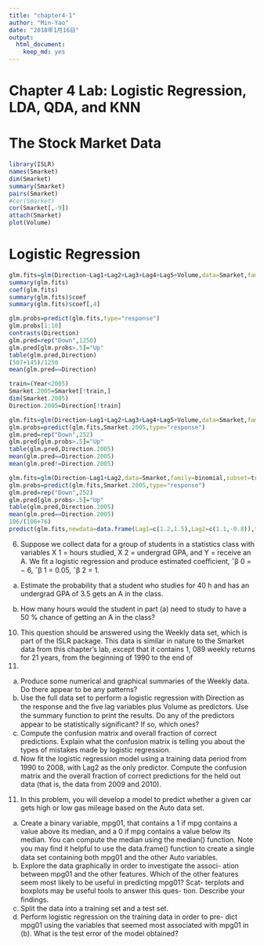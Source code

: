```yaml
---
title: "chapter4-1"
author: "Min-Yao"
date: "2018年1月16日"
output: 
  html_document: 
    keep_md: yes
---
```

# Chapter 4 Lab: Logistic Regression, LDA, QDA, and KNN

# The Stock Market Data

```r
library(ISLR)
names(Smarket)
dim(Smarket)
summary(Smarket)
pairs(Smarket)
#cor(Smarket)
cor(Smarket[,-9])
attach(Smarket)
plot(Volume)
```

# Logistic Regression

```r
glm.fits=glm(Direction~Lag1+Lag2+Lag3+Lag4+Lag5+Volume,data=Smarket,family=binomial)
summary(glm.fits)
coef(glm.fits)
summary(glm.fits)$coef
summary(glm.fits)$coef[,4]
```

```r
glm.probs=predict(glm.fits,type="response")
glm.probs[1:10]
contrasts(Direction)
glm.pred=rep("Down",1250)
glm.pred[glm.probs>.5]="Up"
table(glm.pred,Direction)
(507+145)/1250
mean(glm.pred==Direction)
```

```r
train=(Year<2005)
Smarket.2005=Smarket[!train,]
dim(Smarket.2005)
Direction.2005=Direction[!train]
```

```r
glm.fits=glm(Direction~Lag1+Lag2+Lag3+Lag4+Lag5+Volume,data=Smarket,family=binomial,subset=train)
glm.probs=predict(glm.fits,Smarket.2005,type="response")
glm.pred=rep("Down",252)
glm.pred[glm.probs>.5]="Up"
table(glm.pred,Direction.2005)
mean(glm.pred==Direction.2005)
mean(glm.pred!=Direction.2005)
```

```r
glm.fits=glm(Direction~Lag1+Lag2,data=Smarket,family=binomial,subset=train)
glm.probs=predict(glm.fits,Smarket.2005,type="response")
glm.pred=rep("Down",252)
glm.pred[glm.probs>.5]="Up"
table(glm.pred,Direction.2005)
mean(glm.pred==Direction.2005)
106/(106+76)
predict(glm.fits,newdata=data.frame(Lag1=c(1.2,1.5),Lag2=c(1.1,-0.8)),type="response")
```

6. Suppose we collect data for a group of students in a statistics class
with variables X 1 = hours studied, X 2 = undergrad GPA, and Y =
receive an A. We ﬁt a logistic regression and produce estimated
coeﬃcient, ˆβ 0 = − 6, ˆβ 1 = 0.05, ˆβ 2 = 1.

(a) Estimate the probability that a student who studies for 40 h and
has an undergrad GPA of 3.5 gets an A in the class.

(b) How many hours would the student in part (a) need to study to
have a 50 % chance of getting an A in the class?

10. This question should be answered using the Weekly data set, which
is part of the ISLR package. This data is similar in nature to the
Smarket data from this chapter’s lab, except that it contains 1, 089
weekly returns for 21 years, from the beginning of 1990 to the end of
2010.
(a) Produce some numerical and graphical summaries of the Weekly
data. Do there appear to be any patterns?
(b) Use the full data set to perform a logistic regression with
Direction as the response and the ﬁve lag variables plus Volume
as predictors. Use the summary function to print the results. Do
any of the predictors appear to be statistically signiﬁcant? If so,
which ones?
(c) Compute the confusion matrix and overall fraction of correct
predictions. Explain what the confusion matrix is telling you
about the types of mistakes made by logistic regression.
(d) Now ﬁt the logistic regression model using a training data period
from 1990 to 2008, with Lag2 as the only predictor. Compute the
confusion matrix and the overall fraction of correct predictions
for the held out data (that is, the data from 2009 and 2010).

11. In this problem, you will develop a model to predict whether a given
car gets high or low gas mileage based on the Auto data set.
(a) Create a binary variable, mpg01, that contains a 1 if mpg contains
a value above its median, and a 0 if mpg contains a value below
its median. You can compute the median using the median()
function. Note you may ﬁnd it helpful to use the data.frame()
function to create a single data set containing both mpg01 and
the other Auto variables.
(b) Explore the data graphically in order to investigate the associ-
ation between mpg01 and the other features. Which of the other
features seem most likely to be useful in predicting mpg01? Scat-
terplots and boxplots may be useful tools to answer this ques-
tion. Describe your ﬁndings.
(c) Split the data into a training set and a test set.
(f) Perform logistic regression on the training data in order to pre-
dict mpg01 using the variables that seemed most associated with
mpg01 in (b). What is the test error of the model obtained?